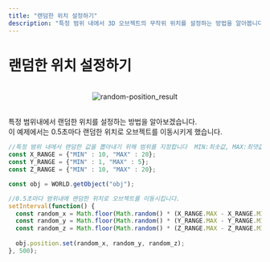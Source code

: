 ```yaml
---
title: "랜덤한 위치 설정하기"
description: "특정 범위 내에서 3D 오브젝트의 무작위 위치를 설정하는 방법을 알아봅니다."
---
```

# 랜덤한 위치 설정하기

<br/>
<center>
  <img src='/images/snippet/3d-object/random-position_result.gif' alt='random-position_result' loading="lazy" decoding="async" style={{width: '75%'}}/>
</center>
<br/>

특정 범위내에서 랜덤한 위치를 설정하는 방법을 알아보겠습니다.  
이 예제에서는 0.5초마다 랜덤한 위치로 오브젝트를 이동시키게 했습니다.  

```js showLineNumbers copy
//특정 범위 내에서 랜덤한 값을 뽑아내기 위해 범위를 지정합니다  MIN:최솟값, MAX:최댓값
const X_RANGE = {"MIN" : 10, "MAX" : 20};
const Y_RANGE = {"MIN" : 1, "MAX" : 5};
const Z_RANGE = {"MIN" : 10, "MAX" : 20};

const obj = WORLD.getObject("obj");

//0.5초마다 범위내에 랜덤한 위치로 오브젝트를 이동시킵니다.
setInterval(function() {
  const random_x = Math.floor(Math.random() * (X_RANGE.MAX - X_RANGE.MIN + 1)) + X_RANGE.MIN;
  const random_y = Math.floor(Math.random() * (Y_RANGE.MAX - Y_RANGE.MIN + 1)) + Y_RANGE.MIN;
  const random_z = Math.floor(Math.random() * (Z_RANGE.MAX - Z_RANGE.MIN + 1)) + Z_RANGE.MIN;
  
  obj.position.set(random_x, random_y, random_z);
}, 500);
```
